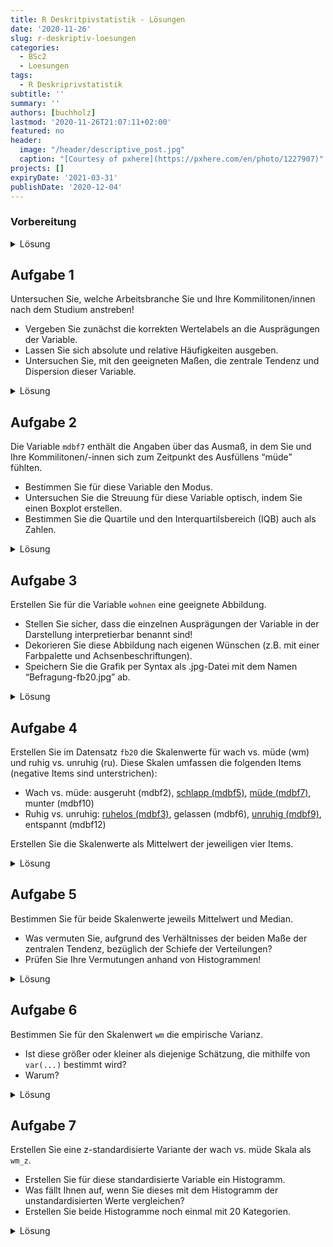 ```yaml
---
title: R Deskritpivstatistik - Lösungen
date: '2020-11-26'
slug: r-deskriptiv-loesungen
categories:
  - BSc2
  - Loesungen
tags:
  - R Deskriprivstatistik
subtitle: ''
summary: ''
authors: [buchholz]
lastmod: '2020-11-26T21:07:11+02:00'
featured: no
header:
  image: "/header/descriptive_post.jpg"
  caption: "[Courtesy of pxhere](https://pxhere.com/en/photo/1227907)"
projects: []
expiryDate: '2021-03-31'
publishDate: '2020-12-04'
---
```



### Vorbereitung

<details><summary>Lösung</summary>

Laden Sie zunächst den Datensatz `fb20` von der pandar-Website.

```r
fb20 <- read.table('https://pandar.netlify.app/post/fb20.csv', 
  header = TRUE,
  sep = ',',
  na.strings = '-99')
```

Die Bedeutung der einzelnen Variablen und ihre Antwortkategorien können Sie dem Dokument [Variablenübersicht.docx](/post/variablen.pdf) entnehmen.

Verschaffen Sie sich nun einen Überblick über den Datensatz:

```r
dim(fb20)
str(fb20)
```

Der Datensatz besteht aus `r nrow(fb20)` Zeilen (Beobachtungen) und `r ncol(fb20)` Spalten (=Variablen).

</details>



## Aufgabe 1

Untersuchen Sie, welche Arbeitsbranche Sie und Ihre Kommilitonen/innen nach dem Studium anstreben!  

* Vergeben Sie zunächst die korrekten Wertelabels an die Ausprägungen der Variable.  
* Lassen Sie sich absolute und relative Häufigkeiten ausgeben.  
* Untersuchen Sie, mit den geeigneten Maßen, die zentrale Tendenz und Dispersion dieser Variable.  


<details><summary>Lösung</summary>

**Faktor erstellen**

```r
fb20$ziel <- factor(fb20$ziel,
                        levels = 1:4,
                        labels = c("Wirtschaft", "Therapie", "Forschung", "Andere"))
levels(fb20$ziel)
```

**Absolute und relative Häufigkeiten anfordern**  

```r
table(fb20$ziel)              # absolut
prop.table(table(fb20$ziel))  # relativ
```

**Zentrale Tendenz und Dispersion für nominalskalierte Variablen: Modus, relativer Informationsgehalt**

```r
# Modus
which.max(table(fb20$ziel))
```

```r
#relativer Informationsgehalt
hj <- prop.table(table(fb20$ziel))  # hj erstellen
ln_hj <- log(hj)                    # Logarithmus bestimmen
summand <- ln_hj * hj               # Berechnung fuer jede Kategorie
summe <- sum(summand)               # Gesamtsumme
k <- length(hj)                     # Anzahl Kategorien bestimmen
relInf <- -1/log(k) * summe         # Relativer Informationsgehalt
relInf
```

Der Modus der Variable lautet 'Therapie' - die meisten Ihres Jahrgangs (*n* = `r max(table(fb20$ziel))` bzw. `r round(max(prop.table(table(fb20$ziel)))*100,2)`%) streben einen Job als Therapeut/-in an. Der relative Informationsgehalt der Variable beträgt `r round(relInf, 2)`.

</details>



## Aufgabe 2

Die Variable `mdbf7` enthält die Angaben über das Ausmaß, in dem Sie und Ihre Kommilitonen/-innen sich zum Zeitpunkt des Ausfüllens "müde" fühlten.  

* Bestimmen Sie für diese Variable den Modus.     
* Untersuchen Sie die Streuung für diese Variable optisch, indem Sie einen Boxplot erstellen.  
* Bestimmen Sie die Quartile und den Interquartilsbereich (IQB) auch als Zahlen.

<details><summary>Lösung</summary>

**Modus**

```r
which.max(table(fb20$mdbf7))
```

**Häufigkeiten**

```r
table(fb20$mdbf7)
prop.table(table(fb20$mdbf7))
```

Der Modus der Variable "mdbf7" ("müde") beträgt 3, d.h. die Antwortkategorie '3' wurde am häufigsten genannt (*n* = `r max(table(fb20$mdbf7))` bzw. `r round(max(prop.table(table(fb20$mdbf7)))*100,2)`%).

**Boxplot**

```r
boxplot(fb20$mdbf7)
```

**Quartile**

```r
quantile(fb20$mdbf7, c(.25,.5,.75), na.rm=T)
```

Der Median beträgt `r quantile(fb20$mdbf7, .5, na.rm=T)`. Das 1. und 3. Quartil betragen `r quantile(fb20$mdbf7, .25, na.rm=T)` bzw. `r quantile(fb20$mdbf7, .75, na.rm=T)`. Folglich beträgt der Interquartilsbereich (IQB) `r  quantile(fb20$mdbf7, .75, na.rm=T)-quantile(fb20$mdbf7, .25, na.rm=T)`.

</details>


## Aufgabe 3

Erstellen Sie für die Variable `wohnen` eine geeignete Abbildung.   

* Stellen Sie sicher, dass die einzelnen Ausprägungen der Variable in der Darstellung interpretierbar benannt sind!  
* Dekorieren Sie diese Abbildung nach eigenen Wünschen (z.B. mit einer Farbpalette und Achsenbeschriftungen).
* Speichern Sie die Grafik per Syntax als .jpg-Datei mit dem Namen "Befragung-fb20.jpg" ab.

<details><summary>Lösung</summary>

**Faktor erstellen**

```r
fb20$wohnen <- factor(fb20$wohnen, 
                      levels = 1:4, 
                      labels = c("WG", "bei Eltern", "allein", "sonstiges"))
```

**Default Darstellung und überarbeitete Grafik**

```r
par(mfrow=c(1,2))

# Default
barplot(table(fb20$wohnen))

# Überarbeitet
barplot(
  # wichtig: Funktion auf Häufigkeitstabelle, nicht die Variable selbst anwenden:
  table(fb20$wohnen),                               
  # aussagekräftiger Titel, inkl. Zeilenumbruch ("\n") 
  main = "Befragung Erstis im WS 20/21:\nAktuelle Wohnsituation", 
  # y-Achsen-Beschriftung:
  ylab = "Häufigkeit",
  # Farben aus einer Farbpalette:
  col = rainbow(10),
  # Platz zwischen Balken minimieren:
  space = 0.1,
  # graue Umrandungen der Balken:
  border = "grey2",
  # Unterscheidlich dichte Schattierungen (statt Füllung) für die vier Balken:
  density = c(50, 75, 25, 50),
  # Richtung, in dem die Schattierung in den vier Balken verläuft
  angle = c(-45, 0, 45, 90),
  # Schriftausrichtung der Achsen horizontal:
  las=2,
  #y-Achse erweitern, sodass mehr Platz zum Titel bleibt:
  ylim = c(0,60))
```

**Speichern (per Syntax)**

```r
jpeg("Befragung-fb20.jpg", width=20, height=10, units="cm", res=200)
barplot(
  table(fb20$wohnen),                               
  main = "Befragung Erstis im WS 20/21:\nAktuelle Wohnsituation", 
  ylab = "Häufigkeit",
  col = rainbow(10),
  space = 0.1,
  border = "grey2",
  density = c(50,75,25,50),
  angle = c(-45,0,45,90),
  las=2,
  ylim = c(0,60))
dev.off()
```

Im Arbeitsverzeichnis ist nun folgende Datei entstanden:  
![](Screenshot-Befragung-fb20.PNG)

</details>


## Aufgabe 4

Erstellen Sie im Datensatz `fb20` die Skalenwerte für wach vs. müde (wm) und ruhig vs. unruhig (ru). Diese Skalen umfassen die folgenden Items (negative Items sind unterstrichen):

* Wach vs. müde: ausgeruht (mdbf2), <span style="text-decoration: underline">schlapp (mdbf5)</span>, <span style="text-decoration: underline">müde (mdbf7)</span>, munter (mdbf10)
* Ruhig vs. unruhig: <span style="text-decoration: underline">ruhelos (mdbf3)</span>, gelassen (mdbf6), <span style="text-decoration: underline">unruhig (mdbf9)</span>, entspannt (mdbf12)

Erstellen Sie die Skalenwerte als Mittelwert der jeweiligen vier Items.

<details><summary>Lösung</summary>

**Für wach/müde Items** 

```r
# Rekodierung 
# Variante 1: lineare Transformation

fb20$mdbf5_r <- -1 * (fb20$mdbf5 - 6)
fb20$mdbf7_r <- -1 * (fb20$mdbf7 - 6)

# Skalenwert

wach <- fb20[, c('mdbf2', 'mdbf5_r', 'mdbf7_r', 'mdbf10')]
fb20$wm <- rowMeans(wach)
```

**Für ruhig/unruhig Items**

```r
# Rekodierung 
# Variante 2: logische Filter

fb20$mdbf3_r[fb20$mdbf3 == 1] <- 5
fb20$mdbf3_r[fb20$mdbf3 == 2] <- 4
fb20$mdbf3_r[fb20$mdbf3 == 3] <- 3
fb20$mdbf3_r[fb20$mdbf3 == 4] <- 2
fb20$mdbf3_r[fb20$mdbf3 == 5] <- 1

fb20$mdbf9_r[fb20$mdbf9 == 1] <- 5
fb20$mdbf9_r[fb20$mdbf9 == 2] <- 4
fb20$mdbf9_r[fb20$mdbf9 == 3] <- 3
fb20$mdbf9_r[fb20$mdbf9 == 4] <- 2
fb20$mdbf9_r[fb20$mdbf9 == 5] <- 1

# Skalenwert

ruhig <- fb20[, c('mdbf3_r', 'mdbf6', 'mdbf9_r', 'mdbf12')]
fb20$ru <- rowMeans(ruhig)
```

</details>


## Aufgabe 5

Bestimmen Sie für beide Skalenwerte jeweils Mittelwert und Median.

* Was vermuten Sie, aufgrund des Verhältnisses der beiden Maße der zentralen Tendenz, bezüglich der Schiefe der Verteilungen?
* Prüfen Sie Ihre Vermutungen anhand von Histogrammen!


<details><summary>Lösung</summary>

```r
# Für wach/müde
median(fb20$wm, na.rm = TRUE)
mean(fb20$wm, na.rm = TRUE)

# Für ruhig/unruhig
median(fb20$ru, na.rm = TRUE)
mean(fb20$ru, na.rm = TRUE)
```

In beiden Fällen ist der Median (geringfügig) größer als der Mittelwert, was auf eine (leicht) linkssteile bzw. rechtsschiefe Verteilung schließen lässt.

**Prüfen der Vermutungen anhand von Histogrammen!**

```r
# Histogramme (nebeneinander)
par(mfrow=c(1,2))
hist(fb20$wm)
hist(fb20$ru)
```

Beide Verteilungen sind tatsächlich (leicht) linkssteil bzw. rechtsschief.

</details>


## Aufgabe 6

Bestimmen Sie für den Skalenwert `wm` die empirische Varianz.

* Ist diese größer oder kleiner als diejenige Schätzung, die mithilfe von `var(...)` bestimmt wird?  
* Warum?  

<details><summary>Lösung</summary>

**Erinnerung:**

* Empirische Varianz: $s^2_{X} = \frac{\sum_{m=1}^n (x_m - \bar{x})^2}{n}$  
* Schätzer der Populationsvarianz: $\hat{\sigma}^2_{X} = \frac{\sum_{m=1}^n (x_m - \bar{x})^2}{n - 1}$  

Zur Berechnung der Varianz gemäß Formel benötigen wir $n$. Wir könnten mit `nrow(fb20)` die Länge des Datensatzes für `n` heranziehen. Dies ist jedoch nur dann sinnvoll, wenn auf der Variable `wm` keine fehlenden Werte vorhanden sind!

```r
sum(is.na(fb20$wm))
```

Hier gibt es tatäschlich keine fehlenden Werte, daher ist folgende Formel legitim:

```r
# empirische Varianz
# per Hand
sum((fb20$wm - mean(fb20$wm))^2) / nrow(fb20)

# durch Umrechnung 
var(fb20$wm) * (nrow(fb20)-1) / nrow(fb20)

# Populationsschätzer
var(fb20$wm)
```

Die empirische Varianz (`r round(var(fb20$wm)*(nrow(fb20)-1) / nrow(fb20), 3)`) ist kleiner als der Populationsschätzer (`r round(var(fb20$wm),3)`), weil durch `n`, beim Populationsschätzer jeodoch durch `(n-1)` geteilt wird.

</details>


## Aufgabe 7

Erstellen Sie eine z-standardisierte Variante der wach vs. müde Skala als `wm_z`.

* Erstellen Sie für diese standardisierte Variable ein Histogramm.
* Was fällt Ihnen auf, wenn Sie dieses mit dem Histogramm der unstandardisierten Werte vergleichen?
* Erstellen Sie beide Histogramme noch einmal mit 20 Kategorien.


<details><summary>Lösung</summary>

```r
par(mfrow=c(1,2))

# z-Standardisierung
fb20$wm_z <- scale(fb20$wm)

# Histogramme
hist(fb20$wm_z)
hist(fb20$wm)
```

Beim Vergleich der beiden Histogrammen fällt auf, dass sich - aufgrund der R-Voreinstellungen - das Erscheinungsbild fälschlicherweise unterscheidet - eigentlich sollte sich durch die z-Transformation nur Skalierung der x-Achsen-Variable verändern. Tatsächlich aber bestimmt R hier eine unterschiedliche Anzahl von Kategorien. Wir halten diese nun über das `breaks`-Argument konstant:

```r
# Histogramme mit jeweils 20 Kategorien
par(mfrow=c(1,2))
hist(fb20$wm_z, breaks = 20)
hist(fb20$wm, breaks = 20)
```

Die Verteilungen sehen nun tatächlich (fast) gleich aus. 

</details>
